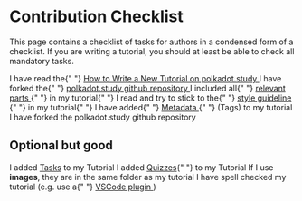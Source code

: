 
# Contribution Checklist

This page contains a checklist of tasks for authors in a condensed form of a
checklist. If you are writing a tutorial, you should at least be able to check
all mandatory tasks.

<Task>
  I have read the{" "}
  <a href="/tutorials/authors/new-tutorial-on-polkadot-study/intro">
    How to Write a New Tutorial on polkadot.study
  </a>
</Task>
<Task>
  I have forked the{" "}
  <a href="https://github.com/PolkadotStudy/polkadot.study">
    polkadot.study github repository
  </a>
</Task>
<Task>
  I included all{" "}
  <a href="/tutorials/authors/new-tutorial-on-polkadot-study/structure-and-style#tutorial-structure">
    relevant parts
  </a>{" "}
  in my tutorial{" "}
</Task>
<Task>
  I read and try to stick to the{" "}
  <a href="/tutorials/authors/new-tutorial-on-polkadot-study/structure-and-style#tutorial-style">
    style guideline
  </a>{" "}
  in my tutorial{" "}
</Task>
<Task>
  I have added{" "}
  <a href="/tutorials/authors/new-tutorial-on-polkadot-study/metadata">
    Metadata
  </a>{" "}
  (Tags) to my tutorial
</Task>
<Task>I have forked the polkadot.study github repository</Task>

## Optional but good

<Task mandatory={false}>
  I added <a href="/tutorials/authors/components-cheatsheet#tasks">Tasks</a> to
  my Tutorial
</Task>
<Task mandatory={false}>
  I added <a href="/tutorials/authors/components-cheatsheet#quizzes">Quizzes</a>{" "}
  to my Tutorial
</Task>
<Task mandatory={false}>
  If I use <b>images</b>, they are in the same folder as my tutorial
</Task>
<Task mandatory={false}>
  I have spell checked my tutorial (e.g. use a{" "}
  <a href="https://marketplace.visualstudio.com/items?itemName=streetsidesoftware.code-spell-checker">
    VSCode plugin
  </a>
  )
</Task>
